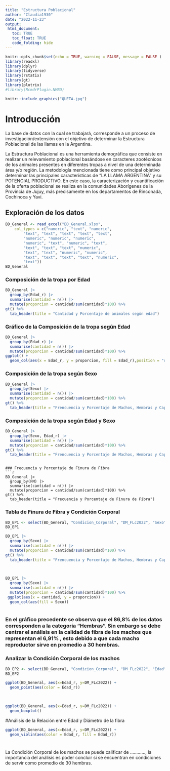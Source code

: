 ```yaml
---
title: "Estructura Poblacional"
author: "Claudia1930"
date: "2022-11-23"
output: 
 html_document:
   toc: TRUE
   toc_float: TRUE
   code_folding: hide
---
```


```r
knitr::opts_chunk$set(echo = TRUE, warning = FALSE, message = FALSE )
library(readxl)
library(dplyr)
library(tidyverse)
library(rstatix)
library(gt)
library(plotrix)
#library(RcmdrPlugin.NMBU)

```

```r
knitr::include_graphics("QUETA.jpg")
```

# Introducción

La base de datos con la cual se trabajará, corresponde a un proceso de investigación/extensión con el objetivo de determinar la Estructura Poblacional de las llamas en la Argentina.

La Estructura Poblacional es una herramienta demográfica que consiste en realizar un relevamiento poblacional basándose en caracteres zootécnicos de los animales presentes en diferentes tropas a nivel de una determinada área y/o región.  La metodología mencionada tiene como principal objetivo determinar las principales características de “LA LLAMA ARGENTINA” y su POTENCIAL PRODUCTIVO.
En este caso, la caracterización y cuantificación de la oferta poblacional se realiza en la comunidades Aborígenes de la Provincia de Jujuy, más precisamente en los departamentos de Rinconada, Cochinoca y Yavi.



## Exploración de los datos

```r
BD_General <- read_excel("BD_General.xlsx", 
    col_types = c("numeric", "text", "numeric", 
        "text", "text", "text", "text", "text", 
        "numeric", "numeric", "numeric", 
        "numeric", "text", "numeric", "text", 
        "text", "text", "text", "numeric", 
        "text", "text", "numeric", "numeric", 
        "text", "text", "text", "text", "numeric", 
        "text"))
BD_General
```
### Composición de la tropa por Edad
```r
BD_General |> 
  group_by(Edad_r) |> 
  summarise(cantidad = n()) |> 
  mutate(proporcion = cantidad/sum(cantidad)*100) %>%
gt() %>%
  tab_header(title = "Cantidad y Porcentaje de animales según edad")
```

### Gráfico de la Composición de la tropa según Edad
```r
BD_General |> 
  group_by(Edad_r) |> 
  summarise(cantidad = n()) |> 
  mutate(proporcion = cantidad/sum(cantidad)*100) %>%
ggplot() +
  geom_col(aes(x = Edad_r, y = proporcion, fill = Edad_r),position = "dodge", alpha = 0.8)
```

### Composición de la tropa según Sexo
```r
BD_General |> 
  group_by(Sexo) |> 
  summarise(cantidad = n()) |> 
  mutate(proporcion = cantidad/sum(cantidad)*100) %>%
gt() %>%
  tab_header(title = "Frencuencia y Porcentaje de Machos, Hembras y Capones")
```

### Composición de la tropa según Edad y Sexo
```r
BD_General |> 
  group_by(Sexo, Edad_r) |> 
  summarise(cantidad = n()) |> 
  mutate(proporcion = cantidad/sum(cantidad)*100) %>%
gt() %>%
  tab_header(title = "Frencuencia y Porcentaje de Machos, Hembras y Capones")
```






```

### Frecuencia y Porcentaje de Finura de Fibra
```r
BD_General |>
  group_by(FM) |> 
  summarise(cantidad = n()) |> 
  mutate(proporcion = cantidad/sum(cantidad)*100) %>%
gt() %>%
  tab_header(title = "Frecuencia y Porcentaje de Finura de Fibra")
```



### Tabla de Finura de Fibra y Condición Corporal
```r
BD_EP1 <- select(BD_General, "Condicion_Corporal", "DM_FLc2022", "Sexo")
BD_EP1
```

```r
BD_EP1 |> 
  group_by(Sexo) |> 
  summarise(cantidad = n()) |> 
  mutate(proporcion = cantidad/sum(cantidad)*100) %>%
gt() %>%
  tab_header(title = "Frencuencia y Porcentaje de Machos, Hembras y Capones")
 
  
```

```r
BD_EP1 |> 
  group_by(Sexo) |> 
  summarise(cantidad = n()) |> 
  mutate(proporcion = cantidad/sum(cantidad)*100) %>%
 ggplot(aes(x = cantidad, y = proporcion)) +
  geom_col(aes(fill = Sexo))
  
```
### En el gráfico precedente se observa que el 86,8% de los datos corresponden a la categoria "Hembras". Sin embargo se debe centrar el análisis en la calidad de fibra de los machos que representan el 6,91% , esto debido a que cada macho reproductor sirve en promedio a 30 hembras.

### Analizar la Condición Corporal de los machos
```r
BD_EP2 <- select(BD_General, "Condicion_Corporal", "DM_FLc2022", "Edad")
BD_EP2
```
```r
ggplot(BD_General, aes(x=Edad_r, y=DM_FLc2022)) +
  geom_point(aes(color = Edad_r))
 
  
```

```r
ggplot(BD_General, aes(x=Edad_r, y=DM_FLc2022)) +
  geom_boxplot()
```

#Análisis de la Relación entre Edad y Diámetro de la fibra
```r
ggplot(BD_General, aes(x=Edad_r, y=DM_FLc2022)) +
  geom_violin(aes(color = Edad_r, fill = Edad_r))
```
#


La Condición Corporal de los machos se puede calificar de ............, la importancia del análisis es poder concluir si se encuentran en condiciones de servir como promedio de 30 hembras.

